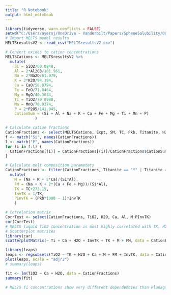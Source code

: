 ```yaml
---
title: "R Notebook"
output: html_notebook
---
```


```r
library(tidyverse, warn.conflicts = FALSE)
setwd("C:/Users/ayersj/OneDrive - Vanderbilt/Papers/SpheneSolubility/DataAnalysis/TitaniteExpts")
# Import MELTS model results
MELTSresultsV2 <- read_csv("MELTSresultsV2.csv")

```


```r
# Convert oxides to cation concentrations
MELTSCations <- MELTSresultsV2 %>%
  mutate(
    Si = SiO2/60.0848,
    Al = 2*Al2O3/101.961,
    Na = 2*Na2O/61.979,
    K = 2*K2O/94.194,
    Ca = CaO/56.0794,
    Fe = FeO/71.8464,
    Mg = MgO/40.3044,
    Ti = TiO2/79.8988,
    Mn = MnO/70.9374,
    P = 2*P2O5/141.945,
    CationSum = (Si + Al + Na + K + Ca + Fe + Mg + Ti + Mn + P)
             )
```

```r
# Calculate cation fractions
CationFractions <- select(MELTSCations, Expt, SM, TC, Pkb, Titanite, H2O, TiO2, Si:CationSum)
f <- match("Si", names(CationFractions))
l <- match("P", names(CationFractions))
for (i in f:l) {
  CationFractions[(i)] = CationFractions[(i)]/CationFractions$CationSum
}

```

```r
# Calculate melt composition parameters
CationFractions <- filter(CationFractions, Titanite == "Y" | Titanite == "Y (+ rutile)")%>%
  mutate(
    M = (Na + K + 2*Ca)/(Si*Al),
    FM = (Na + K + 2*(Ca + Fe + Mg))/(Si*Al),
    TK = TC+273.15,
    InvTK = 1/TK,
    PInvTK = (Pkb*1000 - 1)*InvTK
    )
```

```r
# Correlation matrix
CorrTest <- select(CationFractions, TiO2, H2O, Ca, Al, M:PInvTK)
cor(CorrTest)
# MELTS liquid TiO2 concentration is most highly correlated with TK, H2O, and FM.
# Scatterplot matrices
library(car)
scatterplotMatrix(~ Ti + Ca + H2O + InvTK + TK + M + FM, data = CationFractions, smooth = FALSE)

```

```r
library(leaps)
leaps <- regsubsets(TiO2 ~ TK + H2O + Ca + M + FM + InvTK, data = CationFractions, nbest = 2) 
plot(leaps, scale = "adjr2")
# summary(leaps)
```

```r
fit <- lm(TiO2 ~ Ca + H2O, data = CationFractions)
summary(fit)

```

```r
# MELTS Ti concentrations show very different dependencies than Flanagan growth experiments. 
```

